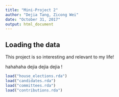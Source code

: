 ```yaml
---
title: "Mini-Project 2"
author: "Dejia Tang, Zicong Wei"
date: "October 31, 2017"
output: html_document
---
```



## Loading the data

This project is so interesting and relevant to my life!

hahahaha dejia dejia dejia !

```r
load("house_elections.rda")
load("candidates.rda")
load("committees.rda")
load("contributions.rda")
```
